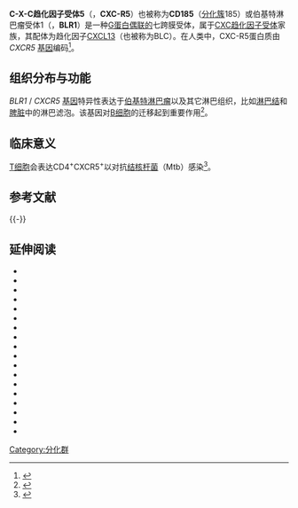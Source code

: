{{PBB|geneid=643}}

'''C-X-C趋化因子受体5'''（{{lang-en|'''C-X-C chemokine receptor type 5'''}}，'''CXC-R5'''）也被称为'''CD185'''（[[分化簇|分化簇]]185）或伯基特淋巴瘤受体1（{{lang-en|'''Burkitt lymphoma receptor 1'''}}，'''BLR1'''）是一种[[G蛋白偶联受体|G蛋白偶联的]]七跨膜受体，属于[[CXC趋化因子受体|CXC趋化因子受体]]家族，其配体为趋化因子[[CXCL13|CXCL13]]（也被称为BLC）。在人类中，CXC-R5蛋白质由 ''CXCR5'' [[基因|基因]]编码<ref name="pmid1425907">{{cite journal | author = Dobner T, Wolf I, Emrich T, Lipp M | title = Differentiation-specific expression of a novel G protein-coupled receptor from Burkitt's lymphoma | journal = Eur. J. Immunol. | volume = 22 | issue = 11 | pages = 2795–9 |date=November 1992 | pmid = 1425907 | doi = 10.1002/eji.1830221107 }}</ref>。

== 组织分布与功能 ==

''BLR1'' / ''CXCR5'' [[基因|基因]]特异性表达于[[伯基特淋巴瘤|伯基特淋巴瘤]]以及其它淋巴组织，比如[[淋巴结|淋巴结]]和[[脾脏|脾脏]]中的淋巴滤泡。该基因对[[B细胞|B细胞]]的迁移起到重要作用<ref name="pmid8978608">{{cite journal | author = Förster R, Mattis AE, Kremmer E, Wolf E, Brem G, Lipp M | title = A putative chemokine receptor, BLR1, directs B cell migration to defined lymphoid organs and specific anatomic compartments of the spleen | journal = Cell | volume = 87 | issue = 6 | pages = 1037–47 | year = 1996 | pmid = 8978608 | doi = 10.1016/S0092-8674(00)81798-5 }}</ref>。

==临床意义==

[[T细胞|T细胞]]会表达CD4<sup>+</sup>CXCR5<sup>+</sup>以对抗[[结核杆菌|结核杆菌]]（Mtb）感染<ref name="pmid23281399">{{cite journal | author = Slight SR, Rangel-Moreno J, Gopal R, Lin Y, Fallert Junecko BA, Mehra S, Selman M, Becerril-Villanueva E, Baquera-Heredia J, Pavon L, Kaushal D, Reinhart TA, Randall TD, Khader SA | title = CXCR5+ T helper cells mediate protective immunity against tuberculosis | journal = J. Clin. Invest. | volume = | issue = | pages = |date=January 2013 | pmid = 23281399 | doi = 10.1172/JCI65728 | laysummary = | laysource = | pmc=3561804}}</ref>。

==参考文献==
{{Reflist}}
{{-}}
==延伸阅读==
{{refbegin | 2}}
*{{cite journal  | author=Lipp M, Müller G |title=Shaping up adaptive immunity: the impact of CCR7 and CXCR5 on lymphocyte trafficking. |journal=Verhandlungen der Deutschen Gesellschaft für Pathologie |volume=87 |issue=  |pages= 90–101 |year= 2006 |pmid= 16888899 |doi=  }}
*{{cite journal  | author=Barella L, Loetscher M, Tobler A, ''et al.'' |title=Sequence variation of a novel heptahelical leucocyte receptor through alternative transcript formation. |journal=Biochem. J. |volume=309 |issue=  3|pages= 773–9 |year= 1995 |pmid= 7639692 |doi=  | pmc=1135699  }}
*{{cite journal  | author=Legler DF, Loetscher M, Roos RS, ''et al.'' |title=B cell-attracting chemokine 1, a human CXC chemokine expressed in lymphoid tissues, selectively attracts B lymphocytes via BLR1/CXCR5. |journal=J. Exp. Med. |volume=187 |issue= 4 |pages= 655–60 |year= 1998 |pmid= 9463416 |doi=10.1084/jem.187.4.655  | pmc=2212150  }}
*{{cite journal  | author=Gunn MD, Ngo VN, Ansel KM, ''et al.'' |title=A B-cell-homing chemokine made in lymphoid follicles activates Burkitt's lymphoma receptor-1. |journal=Nature |volume=391 |issue= 6669 |pages= 799–803 |year= 1998 |pmid= 9486651 |doi= 10.1038/35876 }}
*{{cite journal  | author=Müller G, Lipp M |title=Signal transduction by the chemokine receptor CXCR5: structural requirements for G protein activation analyzed by chimeric CXCR1/CXCR5 molecules. |journal=Biol. Chem. |volume=382 |issue= 9 |pages= 1387–97 |year= 2002 |pmid= 11688722 |doi=10.1515/BC.2001.171  }}
*{{cite journal  | author=Schaerli P, Loetscher P, Moser B |title=Cutting edge: induction of follicular homing precedes effector Th cell development. |journal=J. Immunol. |volume=167 |issue= 11 |pages= 6082–6 |year= 2002 |pmid= 11714765 |doi=  10.4049/jimmunol.167.11.6082}}
*{{cite journal  | author=Kim CH, Johnston B, Butcher EC |title=Trafficking machinery of NKT cells: shared and differential chemokine receptor expression among V alpha 24(+)V beta 11(+) NKT cell subsets with distinct cytokine-producing capacity. |journal=Blood |volume=100 |issue= 1 |pages= 11–6 |year= 2002 |pmid= 12070001 |doi= 10.1182/blood-2001-12-0196 }}
*{{cite journal  | author=Carlsen HS, Baekkevold ES, Johansen FE, ''et al.'' |title=B cell attracting chemokine 1 (CXCL13) and its receptor CXCR5 are expressed in normal and aberrant gut associated lymphoid tissue. | url=https://archive.org/details/sim_gut_2002-09_51_3/page/364 |journal=Gut |volume=51 |issue= 3 |pages= 364–71 |year= 2002 |pmid= 12171958 |doi=10.1136/gut.51.3.364  | pmc=1773345  }}
*{{cite journal  | author=Battle TE, Yen A |title=Ectopic expression of CXCR5/BLR1 accelerates retinoic acid- and vitamin D(3)-induced monocytic differentiation of U937 cells. |journal=Exp. Biol. Med. (Maywood) |volume=227 |issue= 9 |pages= 753–62 |year= 2002 |pmid= 12324654 |doi=  }}
*{{cite journal  | author=Lisignoli G, Toneguzzi S, Piacentini A, ''et al.'' |title=Human osteoblasts express functional CXC chemokine receptors 3 and 5: activation by their ligands, CXCL10 and CXCL13, significantly induces alkaline phosphatase and beta-N-acetylhexosaminidase release. |journal=J. Cell. Physiol. |volume=194 |issue= 1 |pages= 71–9 |year= 2003 |pmid= 12447991 |doi= 10.1002/jcp.10188 }}
*{{cite journal  | author=Strausberg RL, Feingold EA, Grouse LH, ''et al.'' |title=Generation and initial analysis of more than 15,000 full-length human and mouse cDNA sequences. |journal=Proc. Natl. Acad. Sci. U.S.A. |volume=99 |issue= 26 |pages= 16899–903 |year= 2003 |pmid= 12477932 |doi= 10.1073/pnas.242603899  | pmc=139241 }}
*{{cite journal  | author=Chan CC, Shen D, Hackett JJ, ''et al.'' |title=Expression of chemokine receptors, CXCR4 and CXCR5, and chemokines, BLC and SDF-1, in the eyes of patients with primary intraocular lymphoma. | url=https://archive.org/details/sim_ophthalmology_2003-02_110_2/page/421 |journal=Ophthalmology |volume=110 |issue= 2 |pages= 421–6 |year= 2003 |pmid= 12578791 |doi= 10.1016/S0161-6420(02)01737-2 }}
*{{cite journal  | author=Flynn G, Maru S, Loughlin J, ''et al.'' |title=Regulation of chemokine receptor expression in human microglia and astrocytes. |journal=J. Neuroimmunol. |volume=136 |issue= 1-2 |pages= 84–93 |year= 2003 |pmid= 12620646 |doi=10.1016/S0165-5728(03)00009-2  }}
*{{cite journal  | author=Lisignoli G, Piacentini A, Toneguzzi S, ''et al.'' |title=Age-associated changes in functional response to CXCR3 and CXCR5 chemokine receptors in human osteoblasts. |journal=Biogerontology |volume=4 |issue= 5 |pages= 309–17 |year= 2004 |pmid= 14618028 |doi=10.1023/A:1026203502385  }}
*{{cite journal  | author=Aust G, Sittig D, Becherer L, ''et al.'' |title=The role of CXCR5 and its ligand CXCL13 in the compartmentalization of lymphocytes in thyroids affected by autoimmune thyroid diseases. |journal=Eur. J. Endocrinol. |volume=150 |issue= 2 |pages= 225–34 |year= 2004 |pmid= 14763921 |doi=10.1530/eje.0.1500225  }}
*{{cite journal  | author=Howard OM, Dong HF, Su SB, ''et al.'' |title=Autoantigens signal through chemokine receptors: uveitis antigens induce CXCR3- and CXCR5-expressing lymphocytes and immature dendritic cells to migrate. |journal=Blood |volume=105 |issue= 11 |pages= 4207–14 |year= 2005 |pmid= 15713799 |doi= 10.1182/blood-2004-07-2697  | pmc=1895027 }}
*{{cite journal  | author=Steinmetz OM, Panzer U, Kneissler U, ''et al.'' |title=BCA-1/CXCL13 expression is associated with CXCR5-positive B-cell cluster formation in acute renal transplant rejection. | url=https://archive.org/details/sim_kidney-international_2005-04_67_4/page/1616 |journal=Kidney Int. |volume=67 |issue= 4 |pages= 1616–21 |year= 2005 |pmid= 15780119 |doi= 10.1111/j.1523-1755.2005.00244.x }}
*{{cite journal  | author=Hu C, Xiong J, Zhang L, ''et al.'' |title=PEG10 activation by co-stimulation of CXCR5 and CCR7 essentially contributes to resistance to apoptosis in CD19+CD34+ B cells from patients with B cell lineage acute and chronic lymphocytic leukemia. |journal=Cell. Mol. Immunol. |volume=1 |issue= 4 |pages= 280–94 |year= 2006 |pmid= 16225771 |doi=  }}
{{refend}}


{{细胞因子受体}}
{{Clusters of differentiation}}
{{G protein-coupled receptors}}
[[Category:分化群|Category:分化群]]